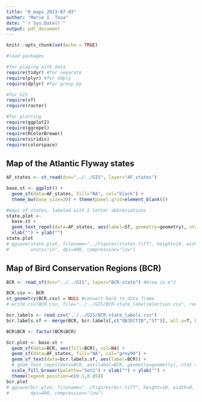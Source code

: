 ```yaml
---
title: "0_maps_2023-07-03"
author: "Marie I. Tosa"
date: "`r Sys.Date()`"
output: pdf_document
---
```


```r
knitr::opts_chunk$set(echo = TRUE)

#load packages

#for playing with data
require(tidyr) #for separate
require(plyr) #for ddply
require(dplyr) #for group_by

#for GIS
require(sf)
require(raster)

#for plotting
require(ggplot2)
require(ggrepel)
require(RColorBrewer)
require(viridis)
require(colorspace)
```

## Map of the Atlantic Flyway states
```r
AF_states <- st_read(dsn="../../GIS", layer="AF_states")

base.st <- ggplot() + 
  geom_sf(data=AF_states, fill="NA", col="black") +
  theme_bw(base_size=20) + theme(panel.grid=element_blank())

#maps of states, labeled with 2 letter abbreviations
state.plot <- 
  base.st +
  geom_text_repel(data=AF_states, aes(label=ST, geometry=geometry), stat = "sf_coordinates") +
  xlab("") + ylab("")
state.plot
# ggsave(state.plot, filename="../Figures/states.tiff", height=10, width=8,
#        units="in", dpi=400, compression="lzw")
```


## Map of Bird Conservation Regions (BCR)
```r
BCR <- read_sf(dsn="../../GIS", layer="BCR-state") #Area in m^2

BCR.csv <- BCR
st_geometry(BCR.csv) = NULL #convert back to data frame
# write.csv(BCR.csv, file="../../GIS/BCR-state_labelselection.csv", row.names=F) #select which labels to keep

bcr.labels <- read.csv("../../GIS/BCR-state_labels.csv")
bcr.labels.sf <- merge(BCR, bcr.labels[,c("OBJECTID","ST")], all.y=T, by=c("OBJECTID","ST")) #convert labels to sf object

BCR$BCR <- factor(BCR$BCR)

bcr.plot <- base.st + 
  geom_sf(data=BCR, aes(fill=BCR), col=NA) +
  geom_sf(data=AF_states, fill="NA", col="grey90") +
  geom_sf_text(data=bcr.labels.sf, aes(label=BCR)) +
  # geom_text_repel(data=BCR, aes(label=BCR, geometry=geometry), stat = "sf_coordinates") +
  scale_fill_brewer(palette="Set2") + xlab("") + ylab("") +
  theme(legend.position=c(0.1,0.85))
bcr.plot
# ggsave(bcr.plot, filename="../Figures/bcr.tiff", height=10, width=8, units="in",
#        dpi=400, compression="lzw")


```